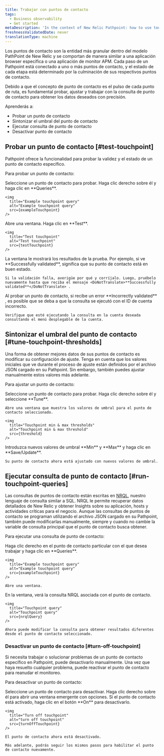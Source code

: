 ```yaml
---
title: Trabajar con puntos de contacto
tags:
  - Business observability
  - Get started
metaDescription: 'In the context of New Relic Pathpoint: how to use touchpoints. Learn how to test and tune touchpoints to fit your business journey''s need.'
freshnessValidatedDate: never
translationType: machine
---
```


 




Los puntos de contacto son la entidad más granular dentro del modelo PathPoint de New Relic y se comportan de manera similar a una aplicación browser específica o una aplicación de monitor APM. Cada paso de un Pathpoint está conectado a uno o más puntos de contacto, y el estado de cada etapa está determinado por la culminación de sus respectivos puntos de contacto.

Debido a que el concepto de punto de contacto es el pulso de cada punto de ruta, es fundamental probar, ajustar y trabajar con la consulta de punto de contacto para obtener los datos deseados con precisión.

Aprenderás a:

* Probar un punto de contacto
* Sintonizar el umbral del punto de contacto
* Ejecutar consulta de punto de contacto
* Desactivar punto de contacto

## Probar un punto de contacto [#test-touchpoint]

Pathpoint ofrece la funcionalidad para probar la validez y el estado de un punto de contacto específico.

Para probar un punto de contacto:

<Steps>
  <Step>
    Seleccione un punto de contacto para probar. Haga clic derecho sobre él y haga clic en <DoNotTranslate>**Queries**</DoNotTranslate>.

    <img
      title="Example touchpoint query"
      alt="Example touchpoint query"
      src={exampleTouchpoint}
    />
  </Step>

  <Step>
    Abre una ventana. Haga clic en <DoNotTranslate>**Test**</DoNotTranslate>.

    <img
      title="Test touchpoint"
      alt="Test touchpoint"
      src={testTouchpoint}
    />
  </Step>

  <Step>
    La ventana le mostrará los resultados de la prueba. Por ejemplo, si ve <DoNotTranslate>**Successfully validated**</DoNotTranslate>, significa que su punto de contacto está en buen estado.

    Si la validación falla, averigüe por qué y corríjalo. Luego, pruébelo nuevamente hasta que reciba el mensaje <DoNotTranslate>**Successfully validated**</DoNotTranslate> .
  </Step>

  <Callout variant="important">
    Al probar un punto de contacto, si recibe un error <DoNotTranslate>**Incorrectly validated**</DoNotTranslate> , es posible que se deba a que la consulta se ejecutó con el ID de cuenta incorrecto.

    Verifique que esté ejecutando la consulta en la cuenta deseada consultando el menú desplegable de la cuenta.
  </Callout>
</Steps>

## Sintonizar el umbral del punto de contacto [#tune-touchpoint-thresholds]

Una forma de obtener mejores datos de sus puntos de contacto es modificar su configuración de ajuste. Tenga en cuenta que los valores iniciales que ve durante el proceso de ajuste están definidos por el archivo JSON cargado en su Pathpoint. Sin embargo, también puedes ajustar manualmente estos valores más adelante.

Para ajustar un punto de contacto:

<Steps>
  <Step>
    Seleccione un punto de contacto para probar. Haga clic derecho sobre él y seleccione <DoNotTranslate>**Tune**</DoNotTranslate>.

    Abre una ventana que muestra los valores de umbral para el punto de contacto seleccionado.

    <img
      title="Touchpoint min & max thresholds"
      alt="Touchpoint min & max threshold"
      src={threshold}
    />
  </Step>

  <Step>
    Introduzca nuevos valores de umbral <DoNotTranslate>**Min**</DoNotTranslate> y <DoNotTranslate>**Max**</DoNotTranslate> y haga clic en <DoNotTranslate>**Save/Update**</DoNotTranslate>.

    Su punto de contacto ahora está ajustado con nuevos valores de umbral.
  </Step>
</Steps>

## Ejecutar consulta de punto de contacto [#run-touchpoint-queries]

Las consultas de puntos de contacto están escritas en [NRQL](/docs/query-your-data/nrql-new-relic-query-language/get-started/introduction-nrql-new-relics-query-language), nuestro lenguaje de consulta similar a SQL. NRQL le permite recuperar datos detallados de New Relic y obtener Insights sobre su aplicación, hosts y actividades críticas para el negocio. Aunque las consultas de puntos de contacto se programan utilizando el archivo JSON cargado en su Pathpoint, también puede modificarlas manualmente, siempre y cuando no cambie la variable de consulta principal que el punto de contacto busca obtener.

Para ejecutar una consulta de punto de contacto:

<Steps>
  <Step>
    Haga clic derecho en el punto de contacto particular con el que desea trabajar y haga clic en <DoNotTranslate>**Queries**</DoNotTranslate>.

    <img
      title="Example touchpoint query"
      alt="Example touchpoint query"
      src={exampleTouchpoint}
    />

    Abre una ventana.
  </Step>

  <Step>
    En la ventana, verá la consulta NRQL asociada con el punto de contacto.

    <img
      title="Touchpoint query"
      alt="Touchpoint query"
      src={nrqlQuery}
    />

    Ahora puede modificar la consulta para obtener resultados diferentes desde el punto de contacto seleccionado.
  </Step>
</Steps>

### Desactivar un punto de contacto [#turn-off-touchpoint]

Si necesita trabajar o solucionar problemas de un punto de contacto específico en Pathpoint, puede desactivarlo manualmente. Una vez que haya resuelto cualquier problema, puede reactivar el punto de contacto para reanudar el monitoreo.

Para desactivar un punto de contacto:

<Steps>
  <Step>
    Seleccione un punto de contacto para desactivar. Haga clic derecho sobre él para abrir una ventana emergente con opciones.
  </Step>

  <Step>
    Si el punto de contacto está activado, haga clic en el botón <DoNotTranslate>**On**</DoNotTranslate> para desactivarlo.

    <img
      title="Turn off touchpoint"
      alt="turn off touchpoint"
      src={turnOffTouchpoint}
    />

    El punto de contacto ahora está desactivado.

    Más adelante, podrás seguir los mismos pasos para habilitar el punto de contacto nuevamente.
  </Step>
</Steps>